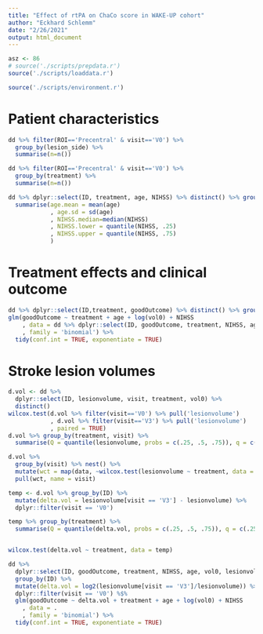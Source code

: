 ```yaml
---
title: "Effect of rtPA on ChaCo score in WAKE-UP cohort"
author: "Eckhard Schlemm"
date: "2/26/2021"
output: html_document
---
```


```r
asz <- 86
# source('./scripts/prepdata.r')
source('./scripts/loaddata.r')

source('./scripts/environment.r')
```

# Patient characteristics
```r
dd %>% filter(ROI=='Precentral' & visit=='V0') %>% 
  group_by(lesion_side) %>%  
  summarise(n=n())
```
```r
dd %>% filter(ROI=='Precentral' & visit=='V0') %>% 
  group_by(treatment) %>%  
  summarise(n=n())
```
```r
dd %>% dplyr::select(ID, treatment, age, NIHSS) %>% distinct() %>% group_by(treatment) %>% 
  summarise(age.mean = mean(age)
            , age.sd = sd(age)
            , NIHSS.median=median(NIHSS)
            , NIHSS.lower = quantile(NIHSS, .25)
            , NIHSS.upper = quantile(NIHSS, .75)
            )
```

# Treatment effects and clinical outcome
```r
dd %>% dplyr::select(ID,treatment, goodOutcome) %>% distinct() %>% group_by(treatment, goodOutcome) %>% summarise(n=n())
glm(goodOutcome ~ treatment + age + log(vol0) + NIHSS
    , data = dd %>% dplyr::select(ID, goodOutcome, treatment, NIHSS, age, vol0) %>% distinct()
    , family = 'binomial') %>% 
  tidy(conf.int = TRUE, exponentiate = TRUE)
```
# Stroke lesion volumes
```r
d.vol <- dd %>% 
  dplyr::select(ID, lesionvolume, visit, treatment, vol0) %>% 
  distinct()
wilcox.test(d.vol %>% filter(visit=='V0') %>% pull('lesionvolume')
            , d.vol %>% filter(visit=='V3') %>% pull('lesionvolume')
            , paired = TRUE)
d.vol %>% group_by(treatment, visit) %>% 
  summarise(Q = quantile(lesionvolume, probs = c(.25, .5, .75)), q = c(.25, .5, .75))
```

```r
d.vol %>% 
  group_by(visit) %>% nest() %>% 
  mutate(wct = map(data, ~wilcox.test(lesionvolume ~ treatment, data = ., paired = FALSE))) %>% 
  pull(wct, name = visit)
```

```r
temp <- d.vol %>% group_by(ID) %>% 
  mutate(delta.vol = lesionvolume[visit == 'V3'] - lesionvolume) %>% 
  dplyr::filter(visit == 'V0')  

temp %>% group_by(treatment) %>% 
  summarise(Q = quantile(delta.vol, probs = c(.25, .5, .75)), q = c(.25, .5, .75))


wilcox.test(delta.vol ~ treatment, data = temp)

```
```r
dd %>% 
  dplyr::select(ID, goodOutcome, treatment, NIHSS, age, vol0, lesionvolume, visit) %>% distinct() %>% 
  group_by(ID) %>% 
  mutate(delta.vol = log2(lesionvolume[visit == 'V3']/lesionvolume)) %>% 
  dplyr::filter(visit == 'V0') %$% 
  glm(goodOutcome ~ delta.vol + treatment + age + log(vol0) + NIHSS
    , data = .
    , family = 'binomial') %>% 
  tidy(conf.int = TRUE, exponentiate = TRUE)
```
